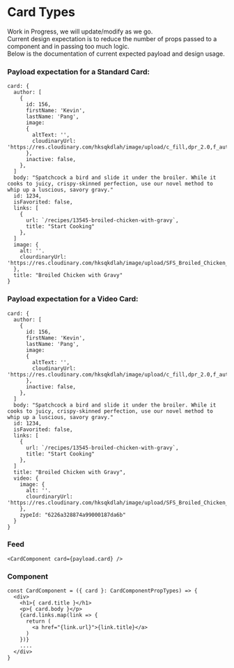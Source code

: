 
<Meta title="Components/Content Feed" />

# Card Types

Work in Progress, we will update/modify as we go. <br/>
Current design expectation is to reduce the number of props passed to a component and in passing too much logic.<br/>
Below is the documentation of current expected payload and design usage.

### Payload expectation for a Standard Card:
```
card: {
  author: [
    {
      id: 156,
      firstName: 'Kevin',
      lastName: 'Pang',
      image:
      {
        altText: '',
        cloudinaryUrl: 'https://res.cloudinary.com/hksqkdlah/image/upload/c_fill,dpr_2.0,f_auto,fl_lossy.progressive.strip_profile,g_faces:auto,q_auto:low/AKO%20Articles/Author_Headshots/staff_kevin_pang'
      },
      inactive: false,
    },
  ]
  body: "Spatchcock a bird and slide it under the broiler. While it cooks to juicy, crispy-skinned perfection, use our novel method to whip up a luscious, savory gravy."
  id: 1234,
  isFavorited: false,
  links: [
    {
      url: `/recipes/13545-broiled-chicken-with-gravy`, 
      title: "Start Cooking"
    },
  ]
  image: {
    alt: ''.
    clourdinaryUrl: 'https://res.cloudinary.com/hksqkdlah/image/upload/SFS_Broiled_Chicken_with_Gravy_379_rx4dzb.jpg'
  },
  title: "Broiled Chicken with Gravy"
}
```

### Payload expectation for a Video Card:
```
card: {
  author: [
    {
      id: 156,
      firstName: 'Kevin',
      lastName: 'Pang',
      image:
      {
        altText: '',
        cloudinaryUrl: 'https://res.cloudinary.com/hksqkdlah/image/upload/c_fill,dpr_2.0,f_auto,fl_lossy.progressive.strip_profile,g_faces:auto,q_auto:low/AKO%20Articles/Author_Headshots/staff_kevin_pang'
      },
      inactive: false,
    },
  ]
  body: "Spatchcock a bird and slide it under the broiler. While it cooks to juicy, crispy-skinned perfection, use our novel method to whip up a luscious, savory gravy."
  id: 1234,
  isFavorited: false,
  links: [
    {
      url: `/recipes/13545-broiled-chicken-with-gravy`, 
      title: "Start Cooking"
    },
  ]
  title: "Broiled Chicken with Gravy", 
  video: {
    image: {
      alt: ''.
      clourdinaryUrl: 'https://res.cloudinary.com/hksqkdlah/image/upload/SFS_Broiled_Chicken_with_Gravy_379_rx4dzb.jpg'
    },
    zypeId: "6226a328874a99000187da6b"
  }
}
```

### Feed
```
<CardComponent card={payload.card} />
```
### Component
```
const CardComponent = ({ card }: CardComponentPropTypes) => {
  <div>
    <h1>{ card.title }</h1>
    <p>{ card.body }</p>
    {card.links.map(link => {
      return (
        <a href="{link.url}">{link.title}</a>
      )
    })}
    ....
  </div>
}
```